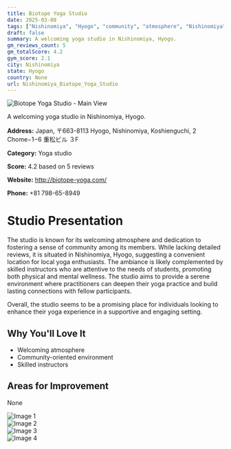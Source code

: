 ```yaml
---
title: Biotope Yoga Studio
date: 2025-03-08
tags: ["Nishinomiya", "Hyogo", "community", "atmosphere", "Nishinomiya"]  
draft: false
summary: A welcoming yoga studio in Nishinomiya, Hyogo.
gm_reviews_count: 5
gm_totalScore: 4.2
gym_score: 2.1
city: Nishinomiya
state: Hyogo
country: None
url: Nishinomiya_Biotope_Yoga_Studio
---
```


<div className="aspect-[16/9] relative my-8">
  <img 
    src="https://lh5.googleusercontent.com/p/AF1QipOcZKjaE_XiZxbNjRbO_vpjqWpro-NW3-mSsppg=w1920-h1080-k-no"
    alt="Biotope Yoga Studio - Main View"
    className="object-cover absolute inset-0 w-full h-full rounded-lg"
  />
</div>

A welcoming yoga studio in Nishinomiya, Hyogo.

**Address:** Japan, 〒663-8113 Hyogo, Nishinomiya, Koshienguchi, 2 Chome−1−6 重松ビル ３F

**Category:** Yoga studio

**Score:** 4.2 based on 5 reviews

**Website:** http://biotope-yoga.com/

**Phone:** +81 798-65-8949

# Studio Presentation

The studio is known for its welcoming atmosphere and dedication to fostering a sense of community among its members. While lacking detailed reviews, it is situated in Nishinomiya, Hyogo, suggesting a convenient location for local yoga enthusiasts. The ambiance is likely complemented by skilled instructors who are attentive to the needs of students, promoting both physical and mental wellness. The studio aims to provide a serene environment where practitioners can deepen their yoga practice and build lasting connections with fellow participants.

Overall, the studio seems to be a promising place for individuals looking to enhance their yoga experience in a supportive and engaging setting.

## Why You'll Love It

- Welcoming atmosphere
- Community-oriented environment
- Skilled instructors

## Areas for Improvement

None

<div className="grid grid-cols-1 xl:grid-cols-2 gap-4 my-8">
<div className="aspect-[4/3] relative"><img src="https://lh5.googleusercontent.com/p/AF1QipONzV5XDAYslrDnNKNPrykbr75h_KrSENJAAmvA=w1920-h1080-k-no" alt="Image 1" className="object-cover absolute inset-0 w-full h-full rounded-lg" /></div>
<div className="aspect-[4/3] relative"><img src="https://lh3.googleusercontent.com/p/AF1QipPeSn6TeKZAPEtTFbDtnl9lrVHUJKVrS4QsFpDA=w1920-h1080-k-no-pi-0-ya355.39423-ro-0-fo100" alt="Image 2" className="object-cover absolute inset-0 w-full h-full rounded-lg" /></div>
<div className="aspect-[4/3] relative"><img src="https://lh5.googleusercontent.com/p/AF1QipO_UYE6pwCBaN-DjVFSuCCg40DXtMrUn5I9LVCk=w1920-h1080-k-no" alt="Image 3" className="object-cover absolute inset-0 w-full h-full rounded-lg" /></div>
<div className="aspect-[4/3] relative"><img src="https://lh5.googleusercontent.com/p/AF1QipORL8g06lzUEKdJOjpXUmqDWc7oRbC-qExB-hic=w1920-h1080-k-no" alt="Image 4" className="object-cover absolute inset-0 w-full h-full rounded-lg" /></div>
</div>